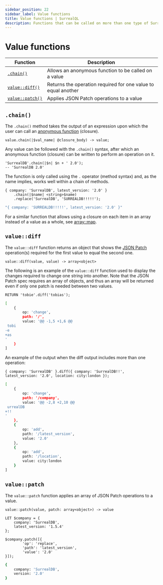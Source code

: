 ```yaml
---
sidebar_position: 22
sidebar_label: Value functions
title: Value functions | SurrealQL
description: Functions that can be called on more than one type of SurrealQL value.
---
```



# Value functions

<table>
  <thead>
    <tr>
      <th scope="col">Function</th>
      <th scope="col">Description</th>
    </tr>
  </thead>
  <tbody>
    <tr>
      <td scope="row" data-label="Function"><a href="#chain"><code>.chain()</code></a></td>
      <td scope="row" data-label="Description">Allows an anonymous function to be called on a value</td>
    </tr>
    <tr>
      <td scope="row" data-label="Function"><a href="#valuediff"><code>value::diff()</code></a></td>
      <td scope="row" data-label="Description">Returns the operation required for one value to equal another</td>
    </tr>
    <tr>
      <td scope="row" data-label="Function"><a href="#valuepatch"><code>value::patch()</code></a></td>
      <td scope="row" data-label="Description">Applies JSON Patch operations to a value</td>
    </tr>
  </tbody>
</table>

## `.chain()`

<Since v="v2.0.0" />

The `.chain()` method takes the output of an expression upon which the user can call an [anonymous function](/docs/surrealql/datamodel/closures) (closure).

```surql title="API DEFINITION"
value.chain(|$val_name| @closure_body) -> value;
```

Any value can be followed with the `.chain()` syntax, after which an anonymous function (closure) can be written to perform an operation on it.

```surql
'SurrealDB'.chain(|$n| $n + ' 2.0');
-- 'SurrealDB 2.0'
```

The function is only called using the `.` operator (method syntax) and, as the name implies, works well within a chain of methods.

```surql
{ company: 'SurrealDB', latest_version: '2.0' }
    .chain(|$name| <string>$name)
    .replace('SurrealDB', 'SURREALDB!!!!!');
```

```bash title="Response"
"{ company: 'SURREALDB!!!!!', latest_version: '2.0' }"
```

For a similar function that allows using a closure on each item in an array instead of a value as a whole, see [array::map](/docs/surrealql/functions/database/array#arraymap).

## `value::diff`

<Since v="v2.0.0" />

The `value::diff` function returns an object that shows the [JSON Patch](https://jsonpatch.com/) operation(s) required for the first value to equal the second one.

```surql title="API DEFINITION"
value::diff(value, value) -> array<object>
```

The following is an example of the `value::diff` function used to display the changes required to change one string into another. Note that the JSON Patch spec requires an array of objects, and thus an array will be returned even if only one patch is needed between two values.

```surql
RETURN 'tobie'.diff('tobias');
```

```bash title="Output"
[
	{
		op: 'change',
		path: '/',
		value: '@@ -1,5 +1,6 @@
 tobi
-e
+as
'
	}
]
```

An example of the output when the diff output includes more than one operation:

```surql
{ company: 'SurrealDB' }.diff({ company: 'SurrealDB!!', latest_version: '2.0', location: city:london });
```

```bash title="Response"
[
	{
		op: 'change',
		path: '/company',
		value: '@@ -2,8 +2,10 @@
 urrealDB
+!!
'
	},
	{
		op: 'add',
		path: '/latest_version',
		value: '2.0'
	},
	{
		op: 'add',
		path: '/location',
		value: city:london
	}
]
```

## `value::patch`

<Since v="v2.0.0" />

The `value::patch` function applies an array of JSON Patch operations to a value.

```surql title="API DEFINITION"
value::patch(value, patch: array<object>) -> value
```

```surql
LET $company = {
    company: 'SurrealDB',
    latest_version: '1.5.4'
};

$company.patch([{
		'op': 'replace',
		'path': 'latest_version',
		'value': '2.0'
}]);
```

```bash title="Response"
{
	company: 'SurrealDB',
	version: '2.0'
}
```